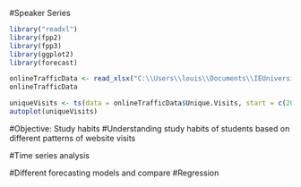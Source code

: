 #Speaker Series 

```{r}
library("readxl")
library(fpp2)
library(fpp3)
library(ggplot2)
library(forecast)
```


```{r}
onlineTrafficData <- read_xlsx("C:\\Users\\louis\\Documents\\IEUniversity\\Forecasting & Time Series Analysis\\Speaker Series\\onlineTraffic.xlsx")
onlineTrafficData
```

```{r}
uniqueVisits <- ts(data = onlineTrafficData$Unique.Visits, start = c(2014, 257), frequency = 365.25)
autoplot(uniqueVisits)
```

#Objective: Study habits 
  #Understanding study habits of students based on different patterns of website visits


#Time series analysis 


#Different forecasting models and compare 
  #Regression














